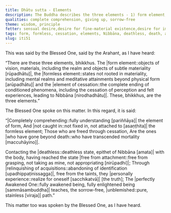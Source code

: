 ```yaml
---
title: Dhātu sutta - Elements
description: The Buddha describes the three elements - 1) form element, 2) formless element, and 3) element of cessation.
qualities: complete comprehension, giving up, sorrow-free
theme: wisdom, principle
fetter: sensual desire,desire for fine-material existence,desire for immaterial existence,ignorance
tags: form, formless, cessation, elements, Nibbāna, deathless, death, attachment, relinquishment, acquisitions, taints, Buddha, sorrow-free, unblemished, iti, iti50-99
slug: iti51
---
```


This was said by the Blessed One, said by the Arahant, as I have heard:

“There are these three elements, bhikkhus. The |form element::objects of vision, materials, including the realm and objects of subtle materiality [rūpadhātu]|, the |formless element::states not rooted in materiality, including mental realms and meditative attainments beyond physical form [arūpadhātu]| and the |element of cessation::the complete ending of conditioned phenomena, including the cessation of perception and felt experiences, leading to Nibbāna [nirodhadhātu]|. These, bhikkhus, are the three elements.”

The Blessed One spoke on this matter. In this regard, it is said:

“|Completely comprehending::fully understanding [pariññāya]| the element of form,
And |not caught in::not fixed in, not attached to [asaṇṭhita]| the formless element;
Those who are freed through cessation,
Are the ones |who have gone beyond death::who have transcended mortality [maccuhāyino]|.

Contacting the |deathless::deathless state, epithet of Nibbāna [amata]| with the body,
having reached the state |free from attachment::free from grasping, not taking as mine, not appropriating [nirūpadhi]|;
Through |relinquishing of acquisitions::abandoning of identification [upadhippaṭinissagga]|,
free from the taints, they |personally experience::realize for oneself [sacchikatvā]| [the truth];
The |perfectly Awakened One::fully awakened being, fully enlightened being [sammāsambuddha]| teaches,
the sorrow-free, |unblemished::pure, stainless [viraja]| path.”

This matter too was spoken by the Blessed One, as I have heard.